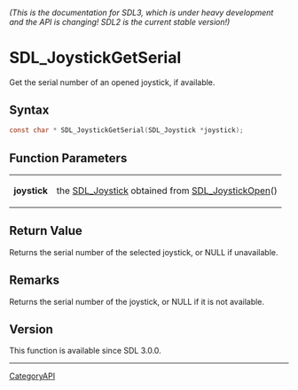 ====== (This is the documentation for SDL3, which is under heavy development and the API is changing! SDL2 is the current stable version!) ======
= SDL_JoystickGetSerial =

Get the serial number of an opened joystick, if available.

== Syntax ==

<syntaxhighlight lang='c'>
const char * SDL_JoystickGetSerial(SDL_Joystick *joystick);
</syntaxhighlight>

== Function Parameters ==

{|
|'''joystick'''
|the [[SDL_Joystick]] obtained from [[SDL_JoystickOpen]]()
|}

== Return Value ==

Returns the serial number of the selected joystick, or NULL if unavailable.

== Remarks ==

Returns the serial number of the joystick, or NULL if it is not available.

== Version ==

This function is available since SDL 3.0.0.

----
[[CategoryAPI]]



